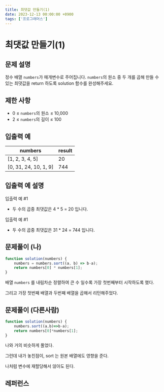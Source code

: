 ```yaml
---
title: 최댓값 만들기(1)
date: 2023-12-13 00:00:00 +0900
tags: ['프로그래머스']
---
```


# 최댓값 만들기(1)

## 문제 설명

정수 배열 `numbers`가 매개변수로 주어집니다.
`numbers`의 원소 중 두 개를 곱해 만들 수 있는 최댓값을 return 하도록 solution 함수를 완성해주세요.

## 제한 사항

- 0 ≤ `numbers`의 원소 ≤ 10,000
- 2 ≤ `numbers`의 길이 ≤ 100

## 입출력 예

| numbers | result |
| --- | --- |
| [1, 2, 3, 4, 5] | 20 |
| [0, 31, 24, 10, 1, 9] | 744 |

## 입출력 예 설명

입출력 예 #1

- 두 수의 곱중 최댓값은 4 * 5 = 20 입니다.

입출력 예 #1

- 두 수의 곱중 최댓값은 31 * 24 = 744 입니다.

## 문제풀이 (나)

```jsx
function solution(numbers) {
    numbers = numbers.sort((a, b) => b-a);
    return numbers[0] * numbers[1];
}
```

배열 `numbers` 를 내림차순 정렬하여 큰 수 일수록 가장 첫번째부터 시작하도록 했다.

그리고 가장 첫번째 배열과 두번째 배열을 곱해서 리턴해주었다.

## 문제풀이 (다른사람)

```jsx
function solution(numbers) {
    numbers.sort((a,b)=>b-a);
    return numbers[0]*numbers[1];
}
```

나와 거의 비슷하게 풀었다.

그런데 내가 놓친점이, sort 는 원본 배열에도 영향을 준다.

나처럼 변수에 재할당해서 않아도 된다.

## 레퍼런스